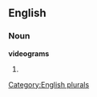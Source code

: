 ==English==

===Noun===
'''videograms'''

# {{plural of|[[videogram]]}}

[[Category:English plurals]]